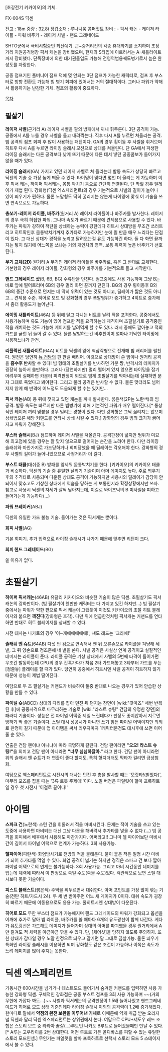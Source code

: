 [초강전기 키카이오]의 기체.

FX-004S 딕센


전고 : 18m
중량 : 32.8t
장갑소재 : 루나니움 콤퍼짓트
장비 :
- 픽서 캐논
- 레이저 라이플
- 파워 바주카
- 레이저 사벨
- 핸드 그레네이드

SHTO군에서 극비시험중인 최신예기. 근~중거리전의 각종 휴대화기를 소지하며 초장거리 지원공격병장 픽서 캐논을 장비했으며, 현재의 S타입에 이르러서는 A-새틀라이트까지 장비했다. 단독장비에 의한 대기권돌입도 가능해 전영역범용궤도병기로서 높은 완성도를 자랑한다.

공중 점프기인 풀버니어 점프 덕에 몇 안되는 3단 점프가 가능한 캐릭터로, 점프 후 부스터로 방향 전환도 가능해 빔 병기 회피에 있어서는 거의 절대적이다. 그러나 파워가 약해서 활용하기는 난감한 기체. 점프의 활용이 중요하다.

[[목차]]

== 필살기 ==
'''레이저 사벨'''(근거리 A)
레이저 사벨을 팔의 방패에서 꺼내 휘두른다. 3단 공격이 가능. 공중에서 A를 누를 경우 사벨을 들고 내려찍는다. 직후 다시 A를 누르면 쳐올리는 공격. 빔 공격의 점프 회피 후 많이 사용하는 패턴이다. GA의 경우 횡이동 후 사벨을 휘저으며 히트후 다시 A를 누르면 라이징 슬래시 모션으로 상대를 쳐올린다. 단 GA에서 파생한 라이징 슬래시는 다른 공격보다 낮게 뜨기 때문에 다른 데서 넣던 공중콤보가 들어가지 않을 때가 있다. 

'''라이징 슬래시'''(6A)
가지고 있던 레이저 사벨로 쳐 올리는데 발동 속도가 상당히 빠르고 딕센의 기술 중 가장 높게 띄울 수 있다. 타이밍이 맞다면 몇번 더 올리는 게 가능하며 이후 픽서 캐논, 하이퍼 픽서캐논, 몸통 박치기 등으로 간단히 연결된다. 단 막힐 경우 딜레이가 제법 된다. 강화형(딕센 엑스페리먼트)의 경우 기본적으로 사벨의 길이가 늘어나 있어 띄우기가 편하다. 물론 노말형도 딱히 꿇리지는 않는게 타이밍에 맞춰 이 기술을 쓰면 연속으로도 가능하다.

'''총쏘기-레이저 라이플, 바주카'''(원거리 A)
레이저 라이플이나 바주카를 발사한다. 레이저의 경우 극히 허접한 파워. 그나마 속도가 빠르기 때문에 견제용으로 사용할 수 있다. 바주카는 파워가 강하여 적탄을 상쇄하는 능력이 강한데다 히트시 상대방을 무조건 쓰러트리고 히트확인후 몸통박치기까지 추가타로 가능하지만 눈에 띌 만큼 매우 느리다는 단점이 있다. 그 대신 상대가 경직을 노리고 달려오는걸 유도 가능하긴 하다. 둘 다 화면 끝까지는 닿지 않기에 어느쪽을 쓰냐는 거의 개인차의 영역. 보통 위력이 높은 바주카가 선호된다.

'''무기 교체(2D)'''
원거리 A 무기인 레이저 라이플을 바주카로, 혹은 그 반대로 교체한다. 기본형의 경우 레이저 라이플, 강화형의 경우 바주카를 기본적으로 들고 시작한다.

'''핸드 그레네이드 샷'''(B, 6B, BG)
수류탄을 던진다. 점프중에도 사용 가능하며 그냥 B는 바로 앞에 떨어트리며 6B의 경우 멀리 화면 끝까지 던진다. BG의 경우 횡이동후 B와 6B의 중간 수준으로 던지는 데 딱히 위력이 있는 것도 아니고, 딜레이가 짧은 것도 아니고… 견제용 수준.
히어로 모드 및 강화형의 경우 폭발범위가 증가하고 4히트로 증가해서 좀더 활용도가 늘어난다.

'''에이밍 새틀라이트'''(46A)
등 뒤에 달고 다니는 비트를 날려 적을 포격한다. 공중에서도 사용가능하며 유도 기능이 있어 점프한 적을 요격하는데 제격이며 초필살기로 공격중인 적을 캐치하는 것도 가능해 게이지를 날려먹게 할 수도 있다. 러시 중에도 깔아놓고 적의 가드를 굳힌 뒤 들어 갈 수 있다. 물론 남발하는건 비추천이며 얼마나 기막힌 타이밍에 사용하느냐가 관건.

'''리플렉션 새틀라이트'''(64A)
비트를 딕센의 앞에 역삼각형으로 전개해 빔 배리어를 펼친다. 원전은 당연히 [[뉴 건담]]의 핀 판넬 배리어. 이것으로 상대방이 쏜 빔이나 원거리 공격을 '''흡수후 반사'''할 수 있다! 빔 형태의 초필살기를 반사하면 기분 짱, 반격시의 데미지가 굉장히 높아서 쓸만하다. 그러나 (당연하지만) 멀리 떨어져 있지 않으면 타이밍을 잡기 어려우며 실패하면 카운터 피격판정이 되므로 빔계 초필살기를 막아내는데 실패하면 문자 그대로 죽었다고 봐야한다. 그리고 물리 공격은 반사할 수 없다. 물론 맞더라도 넘어지지 않게 해 반격에 어느정도 도움되게 할 수는 있지만...

'''픽서 캐논'''(AB)
등 뒤에 젖히고 있던 캐논을 꺼내 발사한다. 붉은색(2P는 노란색)의 빔 공격. 발동 속도는 빠르지만 다른 빔병기에 비해 기본적인 파워가 매우 떨어진다.[* 통상적인 레이저 끼리 맞붙을 경우 밀리는 경향이 있다. 다만 강화형은 그닥 꿇리지는 않으며 상쇄법으론 해당 커맨드를 연타시 상쇄 시킬 수 있다.] 강화형의 경우 빔의 크기가 굵어지고 파워가 강해진다.

'''부스터 슬래시'''(BJ)
점프하며 레이저 사벨을 쳐올린다. 공격판정이 넓지만 범위가 미묘해 최고점에 있을 경우는 잘 맞지 않으므로 떨어지는 순간을 노려야 한다. 다만 라이징 슬래쉬와 마찬가지로 가드당하거나 회피당했을 때 딜레이는 각오해야 한다. 강화형의 경우 사벨의 길이가 늘어나있으므로 사정거리가 더 길다.

'''부스트 태클'''(대쉬중 B)
방패를 앞세워 몸통박치기를 한다. [키카이오]의 키카이오 태클과 비슷하다. 딕센의 기술 중 유일한 날리기 기술이며 아머 데미지도 높다. 주로 띄우기 후의 추격타로 사용되며 다운된 상대도 공격이 가능하지만 사용시의 딜레이가 감당이 안 되어서 맞추고도 기상한 상대에게 역습을 당하는 게 보통인지라 확정상황에서만 쓰자. 참고로 사용시 딕센의 자세가 살짝 낮아지는데, 이걸로 와이즈덕의 B 미사일을 피하고 들어가는게 가능하다(…)

'''파워 브레이커'''(ABJ)

딕센의 유일한 가드 불능 기술. 들어가는 것은 픽서캐논 뿐이다.

'''회피 사벨'''(AG)

기본 회피기. 추가 입력으로 라이징 슬래시가 나가기 때문에 맞추면 리턴이 크다.

'''회피 핸드 그레네이드'''(BG)

쓸 이유가 없다.

= 초필살기 =

'''하이퍼 픽서캐논'''(46AB)
유달리 키카이오와 비슷한 기술이 많은 딕센. 초필살기도 픽서 캐논의 강화판이다. (빔 필살기야 웬만한 캐릭터는 다 가지고 있긴 하지만…) 빔 필살기 중에서는 파워가 약한 편으로 픽서 캐논이 그랬듯이 이것도 키카이오의 초절 히트 블레이저와 붙으면 '''깨진다'''(강화형은 호각). 다만 위에 언급한것처럼 픽서캐논 커맨드를 연타하면 반대로 히트 블레이저를 상쇄할 수 있다. 

시전 대사는 나카토의 경우 '이~케에에에에에!', 섀도 래드는 '크라에!'

'''슬래쉬 앤 슈트'''(64AB)
다섯 번 검으로 연속해서 벤 뒤 오른손으로 라이플을 겨냥해 세 발, 그 뒤 양손으로 정조준해 네 발을 쏜다. 사벨 공격은 사실상 연계 공격이고 실질적인 데미지는 라이플이 준다. 라이플 공격은 기상 상태에서 사벨의 5번째 타격이 들어가면 무조건 발동하는데 CPU의 경우 간혹가다가 처음 2타 가드해놓고 3타부터 가드를 푸는 [정줄놓] 플레이를 할 때가 있다. 당연히 공중에서 히트시엔 사벨 공격이 히트하지 않기 때문에 성능이 제법 떨어진다.

여담으로 두 초 필살기는 커맨드가 비슷하여 둘중 반대로 나오는 경우가 있어 안습한 상황을 만들 수 있다.

'''파이널 슛'''(ABCD)
상대의 다리를 잡아 던진 뒤 던지는 장면이 [wiki:"갓마즈" 세번 반복된 후]에 공중사격으로 마무리하는 기술로 [wiki:"라스트 슈팅" 건담의 유명한 장면]의 패러디 기술이다. 성능은 전 파이널 어택중 제일 느린데다가 판정도 좋지않아서 지르면 망하기 딱 좋은 기술이다. 스틸 대시 성공시가 아니면 쓰기 힘든 파이널 어택이지만 의외로 판정이 길기 때문에 업 아이템을 써서 띄우자마자 1캐릭터분정도 대시후에 쓰면 이어줄 순 있다.

연출은 건담 팬이냐 아니냐에 따라 극명하게 갈린다. 건담 팬이라면 '''"오오! 라스트 슈팅!"'''을 외치고 건담 팬이 아니라면 '''"너무 심심하잖아."''' 라고 한다. 건담 팬이 아니라면 위의 슬래시 앤 슈트가 더 연출이 좋다 할지도. 특히 헛치더래도 막타가 걸리면 금상첨화.

여담으로 엑스페리먼트로 시전시의 대사는 던진 후 총을 발사할 때는 '모랏타!(받았다)', 마무리 포즈를 잡을 때는 '3류 로봇 주제에!'이다. 노멀 버전은 파일럿이 할마 프록하트일 경우 첫 시전시 '이걸로 끝이다!'

= 아이템 =
'''스파크 건'''(노란색)
스턴 건을 휘둘러서 적을 마비시킨다. 문제는 적이 기술을 쓰고 있는 도중에 사용하면 마비되는 대신 그냥 다운을 해버려서 추가타를 넣을 수 없다 (…) 빔 공격을 회피해서 배후에서 사용해도 마찬가지다. 어쩌라고!! 그나마 헬 파이어보단 마비시간이 길어서 파이널 어택으로 연계가 가능하다. 3회 사용가능.

'''헬파이어'''(파란색)
화염방사기로 전방의 적을 불태운다. 불이 붙은 적은 일정 시간 마비가 되어 추가타를 먹일 수 있다. 화염 공격이 넓기는 하지만 경직은 스파크 건 보다 짧아 파이널 어택으로의 연계는 불가능하다. 3회 사용가능. 그리고 마비 시간동안 데미지를 입는데 체력에 따라서 이 판정으로 죽일 수도(죽을 수도)있다. 객관적으로 보면 스틸 대시보다 못한 기술이다.

'''피스트 블래스트'''(붉은색)
주먹을 휘두르면서 대쉬한다. 아머 포인트를 가장 많이 깎는 기술(전탄 히트/가드시 24). 두 세 번 받아주면 어느 새 게이지가 0이다. 대쉬 속도가 굉장히 빠르기 때문에 이동용으로도 응용 가능. 풀히트시엔 상대방이 다운된다.

'''히어로 모드'''
무한 부스터 점프가 가능해지며 핸드 그레네이드의 파워가 강화되고 옵션을 어깨에 추가로 달아 빔 라이플, 바주카를 쏠 때마다 6개의 유도광선이 함께 나간다. 게다가 유도광선은 가드해도 데미지가 들어가며 상대의 아머를 파괴했을 경우 원거리에서 A만 갈겨도 적 체력을 야금야금 깎을 수 있다. 단, [체어샷]을 당하지 않도록 주의하자. 또한 상대가 감다일 경우 노말 한정으로 띄우고 갈기면 말 그대로 끔살가능. 물론 띄우기 특화인 라이징 슬래시를 이용하면 되며 강화형도 같은 조건이 가능하나 이쪽은 속도가 느려 데미지를 많이 주지는 못한다. 


= 딕센 엑스페리먼트 =
기동시간 600시간을 넘기거나 테스트모드 들어가서 숨겨진 커맨드를 입력하면 사용 가능한 강화형 딕센. 구체적인 강화점은 공중 부스트 점프를 3회 사용 가능하며 ~~(거의 무한에 가깝다 봐도...)~~ 사벨과 픽서캐논의 공격판정이 1.5배 늘어나있고 핸드그레네이드가 히어로 모드 상태 기준인데다 라이징 슬래시 이외의 공격력이 1.2배 증가해있다.
한마디로 말해서 '''약점의 완전 보완을 이루어낸 기체'''로 이때문에 약캐 취급 받는 오리지널 딕센과 달리 딕센 엑스페리먼트는 상위권에서 논다.
여담으로 CPU+섀도우 레드 조합은 스토리 모드 중 라라아 끔살(…)루트인 나카토 B루트로 들어갔을때만 만날 수 있다.[* A루는 고우라이를 2번 상대한다. 어떤 루트로 가든 골디바스를 피할 수 있는 유일한 스토리 모드인셈.] 무인기는 파일럿을 할마 프록하트로 선택시 스토리 모드 5 스테이지에서 볼 수 있다.
